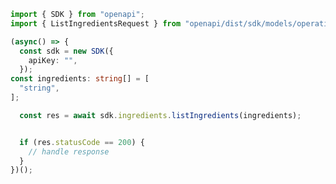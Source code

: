 ```typescript ListIngredients.ts
import { SDK } from "openapi";
import { ListIngredientsRequest } from "openapi/dist/sdk/models/operations";

(async() => {
  const sdk = new SDK({
    apiKey: "",
  });
const ingredients: string[] = [
  "string",
];

  const res = await sdk.ingredients.listIngredients(ingredients);


  if (res.statusCode == 200) {
    // handle response
  }
})();
```
